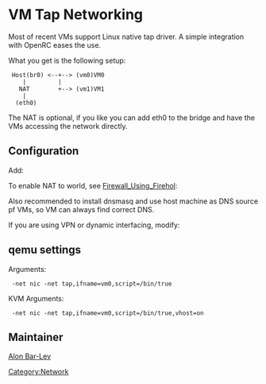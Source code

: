 = VM Tap Networking =

Most of recent VMs support Linux native tap driver. A simple integration with OpenRC eases the use.

What you get is the following setup:

  Host(br0) <--+--> (vm0)VM0
     |         |
    NAT        +--> (vm1)VM1
     |
   (eth0)

The NAT is optional, if you like you can add eth0 to the bridge and have the VMs accessing the
network directly.

== Configuration ==

{{Kernel||<pre>
  [*] Networking support  ---> 
    Networking options  --->
      <M> 802.1d Ethernet Bridging
      [*]   IGMP/MLD snooping
  Device Drivers  ---> 
    [*] Network device support  --->
      <M>   Universal TUN/TAP device driver support
</pre>}}

{{Kernel|KVM|<pre>
  Device Drivers  ---> 
    [*] Network device support  --->
      <M>   MAC-VLAN support (EXPERIMENTAL)
      <M>     MAC-VLAN based tap driver (EXPERIMENTAL)
  [*] Virtualization  --->
    <M>   Host kernel accelerator for virtio net (EXPERIMENTAL)
</pre>}}

{{Root|emerge sys-apps/usermode-utilities net-misc/bridge-utils}}

Add:
{{File|/etc/conf.d/net|<pre>
tuntap_vm0="tap"
tunctl_vm0="-g users"
config_vm0="null"

tuntap_vm1="tap"
tunctl_vm1="-g users"
config_vm1="null"

rc_provide_br0="!net"
rc_need_br0="firewall net.vm0 net.vm1" # firewall is optional
bridge_br0="vm0 vm1"
config_br0="192.168.151.1/24"
brctl_br0="setfd 0
sethello 0
stp off"
</pre>}}

To enable NAT to world, see [[Firewall_Using_Firehol]]:

{{Root|emrege net-firewall/firehol}}
{{Root|rc-update add firehol default}}

{{File|/etc/firehol/firehol.conf|<pre>
interface "eth+ wlan+ ppp+" inet1
        policy  reject
        protection              strong  10/sec  10
        server  ident           reject  with tcp-reset

        client  all             accept

interface "br0" local1
        policy  reject
        protection              strong  10/sec  10
        server  ident           reject  with tcp-reset

        client  all             accept

router tun_nat  inface "eth+ wlan+ ppp+" outface "br0"
        route   ident           reject with tcp-reset
        server  ident           reject with tcp-reset
        masquerade              reverse

        client  all             accept
</pre>}}

{{Root|ln -s net.lo /etc/init.d/net.vm0}}
{{Root|ln -s net.lo /etc/init.d/net.vm1}}
{{Root|ln -s net.lo /etc/init.d/net.br0}}

{{Root|/etc/init.d/net.br0 start}}

Also recommended to install dnsmasq and use host machine as DNS source pf VMs, so VM can always find correct DNS.

{{Root|emerge net-dns/dnsmasq}}

If you are using VPN or dynamic interfacing, modify:
{{File|/etc/conf.d/dnsmasq|<pre>
DNSMASQ_OPTS="--strict-order"
</pre>}}

{{Root|rc-update add dnsmasq default}}
{{Root|/etc/init.d/dnsmasq start}}

== qemu settings ==

Arguments:
  -net nic -net tap,ifname=vm0,script=/bin/true

KVM Arguments:
  -net nic -net tap,ifname=vm0,script=/bin/true,vhost=on

== Maintainer ==

[[User:Alonbl|Alon Bar-Lev]]

{{AuthorList|{{Author|Alon Bar-Lev|2011-11-17|type=original}}}}

[[Category:Network]]